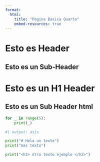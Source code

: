 ```yaml
---
format:
  html:
    title: "Pagina Basica Quarto"
    embed-resources: true        
---
```


# Esto es Header 

## Esto es un Sub-Header

<h1> Esto es un H1 Header </h1>

<h2> Esto es un Sub Header html </h2>


```python

for _ in range(5):
    print(_)

```


```python
#| output: asis 

print("# Hola un texto")
print("mas texto")

print("<h2> otro texto ejemplo </h2>")

```